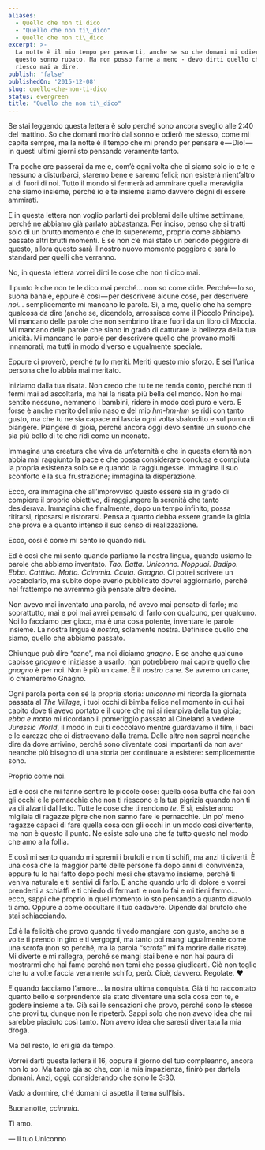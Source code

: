 ```yaml
---
aliases:
  - Quello che non ti dico
  - "Quello che non ti\_dico"
  - Quello che non ti\_dico
excerpt: >-
  La notte è il mio tempo per pensarti, anche se so che domani mi odierò per
  questo sonno rubato. Ma non posso farne a meno - devo dirti quello che non
  riesco mai a dire.
publish: 'false'
publishedOn: '2015-12-08'
slug: quello-che-non-ti-dico
status: evergreen
title: "Quello che non ti\_dico"
---
```

Se stai leggendo questa lettera è solo perché sono ancora sveglio alle 2:40 del mattino. So che domani morirò dal sonno e odierò me stesso, come mi capita sempre, ma la notte è il tempo che mi prendo per pensare e — Dio! — in questi ultimi giorni sto pensando veramente tanto.

Tra poche ore passerai da me e, com’è ogni volta che ci siamo solo io e te e nessuno a disturbarci, staremo bene e saremo felici; non esisterà nient’altro al di fuori di noi. Tutto il mondo si fermerà ad ammirare quella meraviglia che siamo insieme, perché io e te insieme siamo davvero degni di essere ammirati.

E in questa lettera non voglio parlarti dei problemi delle ultime settimane, perché ne abbiamo già parlato abbastanza. Per inciso, penso che si tratti solo di un brutto momento e che lo supereremo, proprio come abbiamo passato altri brutti momenti. E se non c’è mai stato un periodo peggiore di questo, allora questo sarà il nostro nuovo momento peggiore e sarà lo standard per quelli che verranno.

No, in questa lettera vorrei dirti le cose che non ti dico mai.

Il punto è che non te le dico mai perché… non so come dirle. Perché — lo so, suona banale, eppure è così — per descrivere alcune cose, per descrivere _noi…_ semplicemente mi mancano le parole. Sì, a me, quello che ha sempre qualcosa da dire (anche se, dicendolo, arrossisce come il Piccolo Principe). Mi mancano delle parole che non sembrino tirate fuori da un libro di Moccia. Mi mancano delle parole che siano in grado di catturare la bellezza della tua unicità. Mi mancano le parole per descrivere quello che provano molti innamorati, ma tutti in modo diverso e ugualmente speciale.

Eppure ci proverò, perché _tu_ lo meriti. Meriti questo mio sforzo. E sei l’unica persona che lo abbia mai meritato.

Iniziamo dalla tua risata. Non credo che tu te ne renda conto, perché non ti fermi mai ad ascoltarla, ma hai la risata più bella del mondo. Non ho mai sentito nessuno, nemmeno i bambini, ridere in modo così puro e vero. E forse è anche merito del mio naso e del mio _hm-hm-hm_ se ridi con tanto gusto, ma che tu ne sia capace mi lascia ogni volta sbalordito e sul punto di piangere. Piangere di gioia, perché ancora oggi devo sentire un suono che sia più bello di te che ridi come un neonato.

Immagina una creatura che viva da un’eternità e che in questa eternità non abbia mai raggiunto la pace e che possa considerare conclusa e compiuta la propria esistenza solo se e quando la raggiungesse. Immagina il suo sconforto e la sua frustrazione; immagina la disperazione.

Ecco, ora immagina che all’improvviso questo essere sia in grado di compiere il proprio obiettivo, di raggiungere la serenità che tanto desiderava. Immagina che finalmente, dopo un tempo infinito, possa ritirarsi, riposarsi e ristorarsi. Pensa a quanto debba essere grande la gioia che prova e a quanto intenso il suo senso di realizzazione.

Ecco, così è come mi sento io quando ridi.

Ed è così che mi sento quando parliamo la nostra lingua, quando usiamo le parole che abbiamo inventato. _Tao. Batta. Uniconno. Noppuoi. Badipo. Ebba. Catttivo. Motto. Ccimmia. Ccuta. Gnagno._ Ci potrei scrivere un vocabolario, ma subito dopo averlo pubblicato dovrei aggiornarlo, perché nel frattempo ne avremmo già pensate altre decine.

Non avevo mai inventato una parola, né avevo mai pensato di farlo; ma soprattutto, mai e poi mai avrei pensato di farlo con qualcuno, per qualcuno. Noi lo facciamo per gioco, ma è una cosa potente, inventare le parole insieme. La nostra lingua è _nostra_, solamente nostra. Definisce quello che siamo, quello che abbiamo passato.

Chiunque può dire “cane”, ma noi diciamo _gnagno_. E se anche qualcuno capisse _gnagno_ e iniziasse a usarlo, non potrebbero mai capire quello che _gnagno_ è per noi. Non è più un cane. È il _nostro_ cane. Se avremo un cane, lo chiameremo Gnagno.

Ogni parola porta con sé la propria storia: _uniconno_ mi ricorda la giornata passata al _The Village_, i tuoi occhi di bimba felice nel momento in cui hai capito dove ti avevo portato e il cuore che mi si riempiva della tua gioia; _ebba e motto_ mi ricordano il pomeriggio passato al Cineland a vedere _Jurassic World_, il modo in cui ti coccolavo mentre guardavamo il film, i baci e le carezze che ci distraevano dalla trama. Delle altre non saprei neanche dire da dove arrivino, perché sono diventate così importanti da non aver neanche più bisogno di una storia per continuare a esistere: semplicemente sono.

Proprio come noi.

Ed è così che mi fanno sentire le piccole cose: quella cosa buffa che fai con gli occhi e le pernacchie che non ti riescono e la tua pigrizia quando non ti va di alzarti dal letto. Tutte le cose che ti rendono _te_. E sì, esisteranno migliaia di ragazze pigre che non sanno fare le pernacchie. Un po’ meno ragazze capaci di fare quella cosa con gli occhi in un modo così divertente, ma non è questo il punto. Ne esiste solo una che fa tutto questo nel modo che amo alla follia.

E così mi sento quando mi spremi i brufoli e non ti schifi, ma anzi ti diverti. È una cosa che la maggior parte delle persone fa dopo anni di convivenza, eppure tu lo hai fatto dopo pochi mesi che stavamo insieme, perché ti veniva naturale e ti sentivi di farlo. E anche quando urlo di dolore e vorrei prenderti a schiaffi e ti chiedo di fermarti e non lo fai e mi tieni fermo… ecco, sappi che proprio in quel momento io sto pensando a quanto diavolo ti amo. Oppure a come occultare il tuo cadavere. Dipende dal brufolo che stai schiacciando.

Ed è la felicità che provo quando ti vedo mangiare con gusto, anche se a volte ti prendo in giro e ti vergogni, ma tanto poi mangi ugualmente come una scrofa (non so perché, ma la parola “scrofa” mi fa morire dalle risate). Mi diverte e mi rallegra, perché se mangi stai bene e non hai paura di mostrarmi che hai fame perché non temi che possa giudicarti. Ciò non toglie che tu a volte faccia veramente schifo, però. Cioè, davvero. Regolate. ❤

E quando facciamo l’amore… la nostra ultima conquista. Già ti ho raccontato quanto bello e sorprendente sia stato diventare una sola cosa con te, e godere insieme a te. Già sai le sensazioni che provo, perché sono le stesse che provi tu, dunque non le ripeterò. Sappi solo che non avevo idea che mi sarebbe piaciuto così tanto. Non avevo idea che saresti diventata la mia droga.

Ma del resto, lo eri già da tempo.

Vorrei darti questa lettera il 16, oppure il giorno del tuo compleanno, ancora non lo so. Ma tanto già so che, con la mia impazienza, finirò per dartela domani. Anzi, oggi, considerando che sono le 3:30.

Vado a dormire, ché domani ci aspetta il tema sull’Isis.

Buonanotte, _ccimmia_.

Ti amo.

— Il tuo Uniconno
